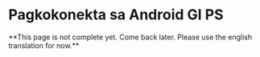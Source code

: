 
# Pagkokonekta sa Android GI PS
<Callout type="info">
**This page is not complete yet. Come back later. Please use the english translation for now.**
</Callout>